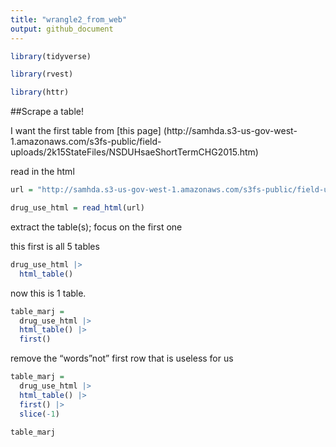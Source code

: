 ```yaml
---
title: "wrangle2_from_web"
output: github_document
---
```


```r
library(tidyverse)

library(rvest)

library(httr)
```

##Scrape a table!

I want the first table from [this page] (http://samhda.s3-us-gov-west-1.amazonaws.com/s3fs-public/field-uploads/2k15StateFiles/NSDUHsaeShortTermCHG2015.htm)


read in the html
```r
url = "http://samhda.s3-us-gov-west-1.amazonaws.com/s3fs-public/field-uploads/2k15StateFiles/NSDUHsaeShortTermCHG2015.htm"

drug_use_html = read_html(url)
```

extract the table(s); focus on the first one

this first is all 5 tables
```r
drug_use_html |> 
  html_table()
```

now this is 1 table.
```r
table_marj = 
  drug_use_html |> 
  html_table() |> 
  first() 
```

remove the "words"not" first row that is useless for us
```r
table_marj = 
  drug_use_html |> 
  html_table() |> 
  first() |>
  slice(-1) 

table_marj
```


















